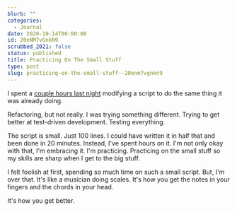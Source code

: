```yaml
---
blurb: ""
categories:
  - Journal
date: 2020-10-14T00:00:00
id: 20eNM7vGnkN9
scrubbed_2021: false
status: published
title: Practicing On The Small Stuff
type: post
slug: practicing-on-the-small-stuff--20enm7vgnkn9
---
```


I spent a [couple hours last night](/stream-notes-2020-10-13/) modifying a script to do the same thing it was already doing.

Refactoring, but not really. I was trying something different. Trying to get better at test-driven development. Testing everything.

The script is small. Just 100 lines. I could have written it in half that and been done in 20 minutes. Instead, I've spent hours on it. I'm not only okay with that, I'm embracing it. I'm practicing. Practicing on the small stuff so my skills are sharp when I get to the big stuff. 

I felt foolish at first, spending so much time on such a small script. But, I'm over that. It's like a musician doing scales. It's how you get the notes in your fingers and the chords in your head. 

It's how you get better.